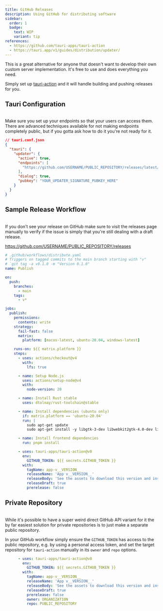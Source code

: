 ```yaml
---
title: GitHub Releases
description: Using GitHub for distributing software
sidebar:
  order: 1
  badge:
    text: WIP
    variant: tip
references:
  - https://github.com/tauri-apps/tauri-action
  - https://tauri.app/v1/guides/distribution/updater/
---
```



<SimonSays>
This is a great alternative for anyone that doesn't want to develop their own custom server implementation. It's free to use and does everything you need.

Simply set up <a href="https://github.com/tauri-apps/tauri-action" target="_blank">tauri-action</a> and it will handle building and pushing releases for you.
</SimonSays>

## Tauri Configuration
<br/>
<SimonSays title="The endpoint must be publicly accessible">
Make sure you set up your endpoints so that your users can access them. There are advanced techniques available for not making endpoints completely public, but if you gotta ask how to do it you're not ready for it.
</SimonSays>

```json
// tauri.conf.json
{
  "tauri": {
    "updater": {
      "active": true,
      "endpoints": [
        "https://github.com/USERNAME/PUBLIC_REPOSITORY/releases/latest/download/latest.json"
      ],
      "dialog": true,
      "pubkey": "YOUR_UPDATER_SIGNATURE_PUBKEY_HERE"
    }
  }
}
```

## Sample Release Workflow
<br/>
<SimonSays title="Drafts don't show up on your front page.">
If you don't see your release on GitHub make sure to visit the releases page manually to verify if the issue is simply that you're still dealing with a draft release.

https://github.com/USERNAME/PUBLIC_REPOSITORY/releases
</SimonSays>

```yaml
# .github/workflows/distribute.yaml
# Triggers on tagged commits to the main branch starting with "v"
# `git tag -a v0.1.0 -m "Version 0.1.0"
name: Publish

on:
  push:
    branches:
      - main
    tags:
      - v*

jobs:
  publish:
    permissions:
      contents: write
    strategy:
      fail-fast: false
      matrix:
        platform: [macos-latest, ubuntu-20.04, windows-latest]

    runs-on: ${{ matrix.platform }}
    steps:
      - uses: actions/checkout@v4
        with:
          lfs: true

      - name: Setup Node.js
        uses: actions/setup-node@v4
        with:
          node-version: 20

      - name: Install Rust stable
        uses: dtolnay/rust-toolchain@stable

      - name: Install dependencies (ubuntu only)
        if: matrix.platform == 'ubuntu-20.04'
        run: |
          sudo apt-get update
          sudo apt-get install -y libgtk-3-dev libwebkit2gtk-4.0-dev libappindicator3-dev librsvg2-dev patchelf

      - name: Install frontend dependencies
        run: pnpm install

      - uses: tauri-apps/tauri-action@v0
        env:
          GITHUB_TOKEN: ${{ secrets.GITHUB_TOKEN }}
        with:
          tagName: app-v__VERSION__
          releaseName: 'App v__VERSION__'
          releaseBody: 'See the assets to download this version and install.'
          releaseDraft: true
          prerelease: false
```

## Private Repository
<br/>
<SimonSays title="The easiest solution is making a second public repository">
While it's possible to have a super weird direct GitHub API variant for it the by far easiest solution for private repositories is to just make a separate public repository.

In your GitHub workflow simply ensure the `GITHUB_TOKEN` has access to the public repository, e.g. by using a personal access token, and set the target repository for `tauri-action` manually in its `owner` and `repo` options.
</SimonSays>

```yaml
      - uses: tauri-apps/tauri-action@v0
        env:
          GITHUB_TOKEN: ${{ secrets.GITHUB_TOKEN }}
        with:
          tagName: app-v__VERSION__
          releaseName: 'App v__VERSION__'
          releaseBody: 'See the assets to download this version and install.'
          releaseDraft: true
          prerelease: false
          owner: ORGANIZATION
          repo: PUBLIC_REPOSITORY
```
